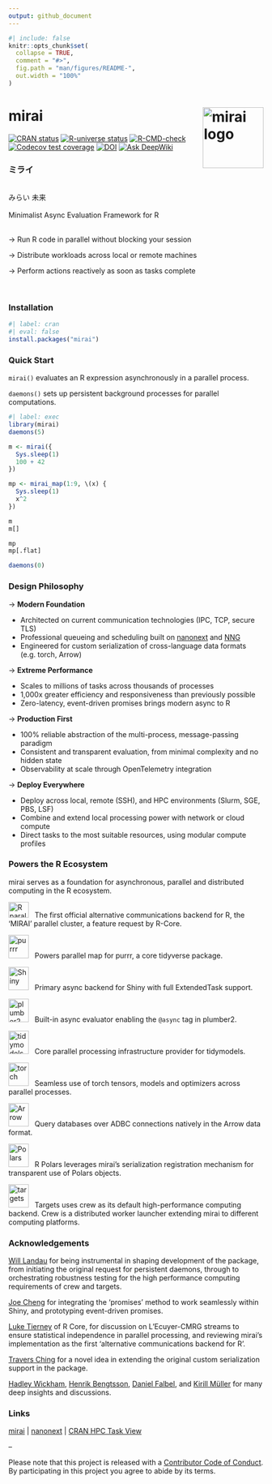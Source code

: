 ```yaml
---
output: github_document
---
```


<!-- README.md is generated from README.Rmd. Please edit that file -->

```r
#| include: false
knitr::opts_chunk$set(
  collapse = TRUE,
  comment = "#>",
  fig.path = "man/figures/README-",
  out.width = "100%"
)
```

# mirai <a href="https://mirai.r-lib.org/" alt="mirai"><img src="man/figures/logo.png" alt="mirai logo" align="right" width="120"/></a>

<!-- badges: start -->
[![CRAN status](https://www.r-pkg.org/badges/version/mirai)](https://CRAN.R-project.org/package=mirai)
[![R-universe status](https://r-lib.r-universe.dev/badges/mirai)](https://r-lib.r-universe.dev/mirai)
[![R-CMD-check](https://github.com/r-lib/mirai/actions/workflows/R-CMD-check.yaml/badge.svg)](https://github.com/r-lib/mirai/actions/workflows/R-CMD-check.yaml)
[![Codecov test coverage](https://codecov.io/gh/r-lib/mirai/graph/badge.svg)](https://app.codecov.io/gh/r-lib/mirai)
[![DOI](https://zenodo.org/badge/459341940.svg)](https://zenodo.org/badge/latestdoi/459341940)
[![Ask DeepWiki](https://deepwiki.com/badge.svg)](https://deepwiki.com/r-lib/mirai)
<!-- badges: end -->

### ミライ

<br />
みらい  未来
<br /><br />
Minimalist Async Evaluation Framework for R
<br /><br />

→ Run R code in parallel without blocking your session

→ Distribute workloads across local or remote machines

→ Perform actions reactively as soon as tasks complete

<br />

### Installation

```r
#| label: cran
#| eval: false
install.packages("mirai")
```

### Quick Start

`mirai()` evaluates an R expression asynchronously in a parallel process.

`daemons()` sets up persistent background processes for parallel computations.

```r
#| label: exec
library(mirai)
daemons(5)

m <- mirai({
  Sys.sleep(1)
  100 + 42
})

mp <- mirai_map(1:9, \(x) {
  Sys.sleep(1)
  x^2
})

m
m[]

mp
mp[.flat]

daemons(0)
```

### Design Philosophy

→  **Modern Foundation**

- Architected on current communication technologies (IPC, TCP, secure TLS)
- Professional queueing and scheduling built on [nanonext](https://nanonext.r-lib.org/) and [NNG](https://nng.nanomsg.org/)
- Engineered for custom serialization of cross-language data formats (e.g. torch, Arrow)

→  **Extreme Performance**

- Scales to millions of tasks across thousands of processes
- 1,000x greater efficiency and responsiveness than previously possible
- Zero-latency, event-driven promises brings modern async to R

→  **Production First**

- 100% reliable abstraction of the multi-process, message-passing paradigm
- Consistent and transparent evaluation, from minimal complexity and no hidden state
- Observability at scale through OpenTelemetry integration

→  **Deploy Everywhere**

- Deploy across local, remote (SSH), and HPC environments (Slurm, SGE, PBS, LSF)
- Combine and extend local processing power with network or cloud compute
- Direct tasks to the most suitable resources, using modular compute profiles

### Powers the R Ecosystem

mirai serves as a foundation for asynchronous, parallel and distributed computing in the R ecosystem.

[<img alt="R parallel" src="https://www.r-project.org/logo/Rlogo.png" width="40" height="31" />](https://mirai.r-lib.org/articles/v04-parallel.html) &nbsp; The first official alternative communications backend for R, the 'MIRAI' parallel cluster, a feature request by R-Core.

[<img alt="purrr" src="https://purrr.tidyverse.org/logo.png" width="40" height="46" />](https://purrr.tidyverse.org) &nbsp; Powers parallel map for purrr, a core tidyverse package.

[<img alt="Shiny" src="https://github.com/rstudio/shiny/raw/main/man/figures/logo.png" width="40" height="46" />](https://mirai.r-lib.org/articles/v02-promises.html) &nbsp; Primary async backend for Shiny with full ExtendedTask support.

[<img alt="plumber2" src="https://github.com/posit-dev/plumber2/raw/main/man/figures/logo.svg" width="40" height="46" />](https://mirai.r-lib.org/articles/v02-promises.html) &nbsp; Built-in async evaluator enabling the `@async` tag in plumber2.

[<img alt="tidymodels" src="https://www.tidymodels.org/images/tidymodels.png" width="40" height="46" />](https://tune.tidymodels.org/) &nbsp; Core parallel processing infrastructure provider for tidymodels.

[<img alt="torch" src="https://torch.mlverse.org/css/images/hex/torch.png" width="40" height="46" />](https://mirai.r-lib.org/articles/v03-serialization.html) &nbsp; Seamless use of torch tensors, models and optimizers across parallel processes.

[<img alt="Arrow" src="https://arrow.apache.org/img/arrow-logo_hex_black-txt_white-bg.png" width="40" height="46" />](https://mirai.r-lib.org/articles/v03-serialization.html) &nbsp; Query databases over ADBC connections natively in the Arrow data format.

[<img alt="Polars" src="https://github.com/pola-rs/polars-static/raw/master/logos/polars_logo_blue.svg" width="40" height="46" />](https://mirai.r-lib.org/articles/v03-serialization.html) &nbsp; R Polars leverages mirai's serialization registration mechanism for transparent use of Polars objects.

[<img alt="targets" src="https://github.com/ropensci/targets/raw/main/man/figures/logo.png" width="40" height="46" />](https://docs.ropensci.org/targets/) &nbsp; Targets uses crew as its default high-performance computing backend. Crew is a distributed worker launcher extending mirai to different computing platforms.

### Acknowledgements

[Will Landau](https://github.com/wlandau/) for being instrumental in shaping development of the package, from initiating the original request for persistent daemons, through to orchestrating robustness testing for the high performance computing requirements of crew and targets.

[Joe Cheng](https://github.com/jcheng5/) for integrating the 'promises' method to work seamlessly within Shiny, and prototyping event-driven promises.

[Luke Tierney](https://github.com/ltierney/) of R Core, for discussion on L'Ecuyer-CMRG streams to ensure statistical independence in parallel processing, and reviewing mirai's implementation as the first 'alternative communications backend for R'.

[Travers Ching](https://github.com/traversc) for a novel idea in extending the original custom serialization support in the package.

[Hadley Wickham](https://github.com/hadley), [Henrik Bengtsson](https://github.com/HenrikBengtsson/), [Daniel Falbel](https://github.com/dfalbel/), and [Kirill Müller](https://github.com/krlmlr/) for many deep insights and discussions.

### Links

[mirai](https://mirai.r-lib.org/) | 
[nanonext](https://nanonext.r-lib.org/) | 
[CRAN HPC Task View](https://cran.r-project.org/view=HighPerformanceComputing)

--

Please note that this project is released with a [Contributor Code of Conduct](https://mirai.r-lib.org/CODE_OF_CONDUCT.html). By participating in this project you agree to abide by its terms.
